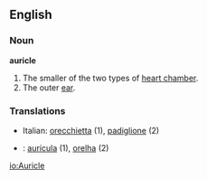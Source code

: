 ==English==
===Noun===
'''auricle'''
# The smaller of the two types of [[heart chamber]].
# The outer [[ear]].

===Translations===
*Italian: [[orecchietta]] (1), [[padiglione]] (2)
*{{pt}}: [[aurícula]] (1), [[orelha]] (2)

[[io:Auricle]]